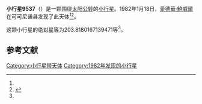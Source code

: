 {{Infobox planet
| bgcolour = #FFFFC0
| name = 9537 Nolan
| symbol = 
| image = 
| caption = 
| discovery = yes
| discovery_ref = 
| discoverer = [[愛德華·鮑威爾|愛德華·鮑威爾]]
| discovery_site = [[可可尼诺县|可可尼诺县]] 
| discovered = 1982年1月18日
| designations = yes
| mp_name = 
| named_after = 
| alt_names = 1982 BM/ 1993 QN2
| mp_category = [[主带小行星|主带小行星]]
| orbit_ref = <ref name="a">[http://ssd.jpl.nasa.gov/sbdb.cgi?sstr=9537 9537 Nolan] {{Wayback|url=http://ssd.jpl.nasa.gov/sbdb.cgi?sstr=9537 |date=20140829050420 }}，小行星數據庫瀏覽器（JPL Small-Body Database Browser）－[[美国国家航空航天局|美国国家航空航天局]]喷气推进实验室</ref>
| epoch = 2456400.5 (2013年4月18日更新)
| aphelion = {{convert|3.088902197697468|AU|km|3|abbr=on|lk=out}}
| perihelion = {{convert|2.313648835334472|AU|km|3|abbr=on}}
| semimajor = {{convert|2.70127551651597|AU|km|3|abbr=on}}
| eccentricity = 0.143497647
| period = 1621.629926 [[日|日]]<br />4.44[[儒略年|儒略年]]
| avg_speed = 
| inclination = 3.441115259426884
| asc_node = 307.2963883957303
| mean_anomaly = 
| arg_peri = 203.8180167139471
| satellites = 
| physical_characteristics = yes
| dimensions = 
| mass = 
| density = 
| surface_grav = 
| escape_velocity = 
| sidereal_day = 
| axial_tilt = 
| pole_ecliptic_lat = 
| pole_ecliptic_lon = 
| albedo = 
| temperatures= 
| temp_name1 = 
| mean_temp_1 = 
| max_temp_1 = 
| temp_name2 = 
| max_temp_2 = 
| spectral_type = 
| abs_magnitude = 203.8180167139471
}}

'''小行星9537'''（{{lang-en|9537 Nolan}}）是一颗围绕[[太阳|太阳]][[公转|公转]]的[[小行星|小行星]]。1982年1月18日，[[愛德華·鮑威爾|愛德華·鮑威爾]]在可可尼诺县发现了此天体<ref name="a" /><ref>{{cite news|title=小行星列表|url=http://cfa-www.harvard.edu/iau/lists/NumberedMPs.txt|accessdate=2013-07-08|newspaper=哈佛大学|archive-date=2008-05-17|archive-url=https://web.archive.org/web/20080517010638/http://cfa-www.harvard.edu/iau/lists/NumberedMPs.txt|dead-url=no}}</ref>。

这颗小行星的[[绝对星等|绝对星等]]为203.8180167139471等<ref name="a" />。

==参考文献==
{{reflist}}
{{Minor Planet Number|[[小行星9536|小行星9536]]|[[小行星9538|小行星9538]]}}

{{小天体}}

[[Category:小行星带天体|Category:小行星带天体]]
[[Category:1982年发现的小行星|Category:1982年发现的小行星]]

{{asteroid-stub}}